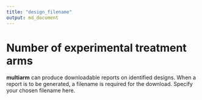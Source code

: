 ```yaml
---
title: "design_filename"
output: md_document
---
```


# Number of experimental treatment arms

__multiarm__ can produce downloadable reports on identified designs. When a
report is to be generated, a filename is required for the download. Specify your
chosen filename here.
